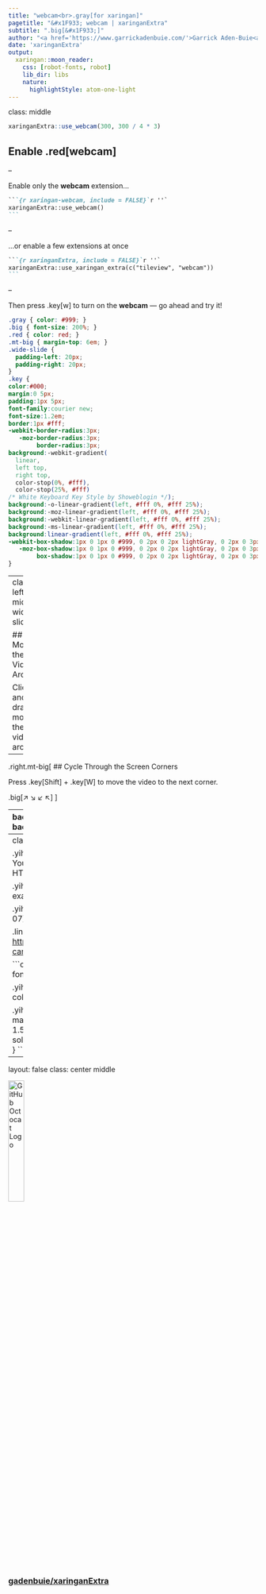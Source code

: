 ```yaml
---
title: "webcam<br>.gray[for xaringan]"
pagetitle: "&#x1F933; webcam | xaringanExtra"
subtitle: ".big[&#x1F933;]"
author: "<a href='https://www.garrickadenbuie.com/'>Garrick Aden-Buie<a>"
date: 'xaringanExtra'
output:
  xaringan::moon_reader:
    css: [robot-fonts, robot]
    lib_dir: libs
    nature:
      highlightStyle: atom-one-light
---
```


class: middle

```r
xaringanExtra::use_webcam(300, 300 / 4 * 3)
```

## Enable .red[webcam]

--

Enable only the **webcam** extension...

````markdown
```{r xaringan-webcam, include = FALSE}`r ''`
xaringanExtra::use_webcam()
```
````

--

...or enable a few extensions at once

````markdown
```{r xaringanExtra, include = FALSE}`r ''`
xaringanExtra::use_xaringan_extra(c("tileview", "webcam"))
```
````

--

Then press .key[w] to turn on the **webcam** — go ahead and try it!

```css
.gray { color: #999; }
.big { font-size: 200%; }
.red { color: red; }
.mt-big { margin-top: 6em; }
.wide-slide {
  padding-left: 20px;
  padding-right: 20px;
}
.key {
color:#000;
margin:0 5px;
padding:1px 5px;
font-family:courier new;
font-size:1.2em;
border:1px #fff;
-webkit-border-radius:3px;
   -moz-border-radius:3px;
        border-radius:3px;
background:-webkit-gradient(
  linear,
  left top,
  right top,
  color-stop(0%, #fff),
  color-stop(25%, #fff)
/* White Keyboard Key Style by Showeblogin */);
background:-o-linear-gradient(left, #fff 0%, #fff 25%);
background:-moz-linear-gradient(left, #fff 0%, #fff 25%);
background:-webkit-linear-gradient(left, #fff 0%, #fff 25%);
background:-ms-linear-gradient(left, #fff 0%, #fff 25%);
background:linear-gradient(left, #fff 0%, #fff 25%);
-webkit-box-shadow:1px 0 1px 0 #999, 0 2px 0 2px lightGray, 0 2px 0 3px #666;
   -moz-box-shadow:1px 0 1px 0 #999, 0 2px 0 2px lightGray, 0 2px 0 3px #666;
        box-shadow:1px 0 1px 0 #999, 0 2px 0 2px lightGray, 0 2px 0 3px #666;
}
```

---
class: left middle wide-slide

## Move the Video Around

Click and drag to move the video around.

--

.right.mt-big[
## Cycle Through the Screen Corners

Press .key[Shift] + .key[W] to move the video to the next corner.

.big[&#x2197;&#xFE0F; &#x2198;&#xFE0F; &#x2199;&#xFE0F; &#x2196;&#xFE0F;]
]

---
background-image: url('yihui.jpg')
background-size: cover

```css
#arrow path {
  fill: white;
}

#arrow {
  transform: rotateY(180deg) scale(0.5);
  position: absolute;
  top: -30px;
  right: 210px;
}

.the-real-hero {
	color: white;
	font-size: 2.5em;
	position: absolute;
	top: 230px;
	right: 50px;
}
```

<div class="the-real-hero">the real hero</div>

<svg version="1.1" id="arrow" xmlns="http://www.w3.org/2000/svg" xmlns:xlink="http://www.w3.org/1999/xlink" x="0px" y="0px"
	 width="370.353px" height="370.353px" viewBox="0 0 370.353 370.353" style="enable-background:new 0 0 370.353 370.353;"
	 xml:space="preserve">
<g>
	<path d="M368.432,166.578c-23.256-19.584-42.84-42.84-63.648-64.872c-11.016-11.628-28.151-34.884-46.512-36.108
		c-1.224-1.836-3.06-3.06-7.344-2.448c-2.448,0.612-4.284,2.448-4.896,4.896c-3.672,14.076-3.06,28.764-3.06,43.452
		c-53.856-7.344-116.893,19.584-159.732,48.348C36.115,191.057-0.605,243.078,0.007,301.217c0,2.448,1.836,3.672,3.672,4.284
		c1.836,1.836,4.284,2.448,6.732,1.224c70.992-50.184,145.044-94.247,235.009-78.947h0.611c-5.508,17.748-6.119,37.943-6.119,56.304
		c0,5.508,4.896,7.344,8.567,6.732c1.836,2.447,6.12,4.283,9.18,1.224c40.393-33.66,84.456-71.604,111.385-117.503
		C370.88,172.698,370.88,168.414,368.432,166.578z M348.235,183.102c-10.403,15.3-23.868,28.764-37.332,42.228
		c-18.359,18.36-39.168,34.272-56.916,53.244c0-16.524-0.611-33.048,0.612-50.185c0-1.836-0.612-3.06-1.836-3.672
		c1.836-3.672,1.224-8.567-3.672-9.792c-88.741-18.972-170.749,23.256-239.292,77.112c9.18-53.856,41.004-94.248,86.904-124.848
		s93.637-36.72,146.269-42.84v0.612c-0.612,4.896,7.344,5.508,8.568,1.224c0-1.224,0.611-1.836,0.611-3.06
		c3.672-1.836,4.896-6.732,1.836-8.568c1.836-9.792,2.448-19.584,3.672-29.376c0-1.836,0.612-4.896,1.225-7.956
		c7.956,10.404,21.42,19.584,30.6,28.764c17.748,18.36,34.272,37.944,52.632,56.304
		C351.907,170.862,356.191,170.862,348.235,183.102z"/>
</g>
</svg>

---
class: center middle

.yihui-title[
Embed a Live Video of Yourself Through Your Camera in HTML5 Slides
]

.yihui-subtitle[
with a xaringan example
]

.yihui-author[
Yihui Xi / 2017-12-07
]

.link[
<https://yihui.org/en/2017/12/html5-camera/>
]

```css
.yihui-title {
  font-family: serif;
  font-size: 44px;
}

.yihui-subtitle {
  font-family: serif;
  color: #666;
}

.yihui-author {
  font-family: serif;
  margin-top: 3em;
  padding-bottom: 1.5em;
  border: ;
  border-bottom: 1px solid #888;
  margin-bottom: 2.5em;
}
```

---
layout: false
class: center middle

<img src="https://github.githubassets.com/images/modules/logos_page/GitHub-Mark.png" width="25%" alt="GitHub Octocat Logo" />

### [gadenbuie/xaringanExtra](https://github.com/gadenbuie/xaringanExtra)
